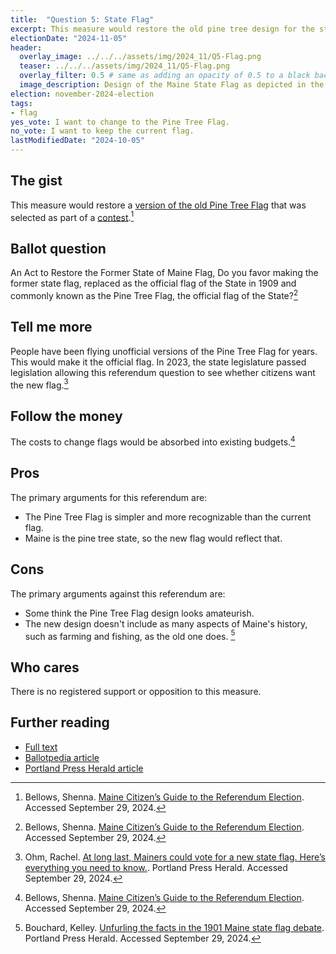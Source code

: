```yaml
---
title:  "Question 5: State Flag"
excerpt: This measure would restore the old pine tree design for the state flag.
electionDate: "2024-11-05"
header:
  overlay_image: ../../../assets/img/2024_11/Q5-Flag.png
  teaser: ../../../assets/img/2024_11/Q5-Flag.png
  overlay_filter: 0.5 # same as adding an opacity of 0.5 to a black background
  image_description: Design of the Maine State Flag as depicted in the Maine Citizen’s Guide to the Referendum Election. Displays a large drawn pine tree in the center with a blue, five point start in the top left.
election: november-2024-election
tags:
- flag
yes_vote: I want to change to the Pine Tree Flag.
no_vote: I want to keep the current flag.
lastModifiedDate: "2024-10-05"
---
```

## The gist
This measure would restore a [version of the old Pine Tree Flag](https://www.maine.gov/sos/news/2024/Winner%20-%20Maine%20State%20Flag%20Redesign%20Contest.pdf) that was selected as part of a [contest](https://www.maine.gov/sos/news/2024/FlagContestWinningDesignUnveiled.html).[^4]

## Ballot question
An Act to Restore the Former State of Maine Flag, Do you favor making the former state flag, replaced as the official flag of the State in 1909 and commonly known as the Pine Tree Flag, the official flag of the State?[^4]

<YesNoTable yesContent={frontmatter.yes_vote} noContent={frontmatter.no_vote} />

## Tell me more
People have been flying unofficial versions of the Pine Tree Flag for years. This would make it the official flag. In 2023, the state legislature passed legislation allowing this referendum question to see whether citizens want the new flag.[^6]

## Follow the money
The costs to change flags would be absorbed into existing budgets.[^4]

## Pros
The primary arguments for this referendum are:
- The Pine Tree Flag is simpler and more recognizable than the current flag.
- Maine is the pine tree state, so the new flag would reflect that.

## Cons
The primary arguments against this referendum are:
- Some think the Pine Tree Flag design looks amateurish.
- The new design doesn't include as many aspects of Maine's history, such as farming and fishing, as the old one does. [^5]

## Who cares
There is no registered support or opposition to this measure.

## Further reading
- [Full text](https://www.mainelegislature.org/legis/bills/getPDF.asp?paper=HP0054&item=1&snum=131)
- [Ballotpedia article](https://ballotpedia.org/Maine_Question_5,_State_Flag_Referendum_(2024))
- [Portland Press Herald article](https://www.pressherald.com/2024/09/13/at-long-last-mainers-could-vote-for-a-new-state-flag-heres-everything-you-need-to-know/)


[^1]: Maine State Legislature. [An Act to Restore the Former State of Maine Flag](https://www.mainelegislature.org/legis/bills/getPDF.asp?paper=HP0054&item=1&snum=131). Accessed September 29, 2024.
[^2]: Ballotpedia State Desk. [Maine Question 5, State Flag Referendum (2024)](https://ballotpedia.org/Maine_Question_5,_State_Flag_Referendum_(2024)). Ballotpedia. Accessed September 15, 2024.
[^3]: Maine Secretary of State. [Flag contest winning design unveiled](https://www.maine.gov/sos/news/2024/FlagContestWinningDesignUnveiled.html). Accessed September 29, 2024.
[^4]: Bellows, Shenna. [Maine Citizen’s Guide to the Referendum Election](https://www.maine.gov/sos/news/2024/2024%20Citizens%20Guide.pdf). Accessed September 29, 2024.
[^5]: Bouchard, Kelley. [Unfurling the facts in the 1901 Maine state flag debate](https://www.pressherald.com/2023/08/13/unfurling-the-facts-in-the-1901-maine-state-flag-debate/). Portland Press Herald. Accessed September 29, 2024.
[^6]: Ohm, Rachel. [At long last, Mainers could vote for a new state flag. Here’s everything you need to know.](https://www.pressherald.com/2024/09/13/at-long-last-mainers-could-vote-for-a-new-state-flag-heres-everything-you-need-to-know/). Portland Press Herald. Accessed September 29, 2024.
